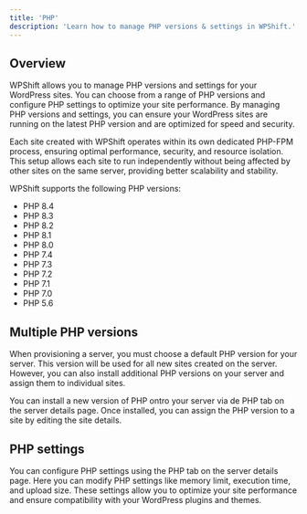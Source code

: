 ```yaml
---
title: 'PHP'
description: 'Learn how to manage PHP versions & settings in WPShift.'
---
```


## Overview
WPShift allows you to manage PHP versions and settings for your WordPress sites. You can choose from a range of PHP versions and configure PHP settings to optimize your site performance. By managing PHP versions and settings, you can ensure your WordPress sites are running on the latest PHP version and are optimized for speed and security.

Each site created with WPShift operates within its own dedicated PHP-FPM process, ensuring optimal performance, security, and resource isolation. This setup allows each site to run independently without being affected by other sites on the same server, providing better scalability and stability.

WPShift supports the following PHP versions:
- PHP 8.4
- PHP 8.3
- PHP 8.2
- PHP 8.1
- PHP 8.0
- PHP 7.4
- PHP 7.3
- PHP 7.2
- PHP 7.1
- PHP 7.0
- PHP 5.6

## Multiple PHP versions
When provisioning a server, you must choose a default PHP version for your server. This version will be used for all new sites created on the server. However, you can also install additional PHP versions on your server and assign them to individual sites.

You can install a new version of PHP ontro your server via de PHP tab on the server details page. Once installed, you can assign the PHP version to a site by editing the site details.

## PHP settings
You can configure PHP settings using the PHP tab on the server details page. Here you can modify PHP settings like memory limit, execution time, and upload size. These settings allow you to optimize your site performance and ensure compatibility with your WordPress plugins and themes.
